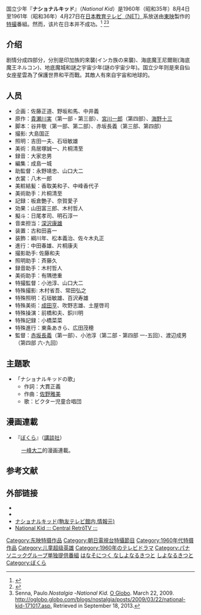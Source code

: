 
{{漫画}}
国立少年『'''ナショナルキッド'''』（''National Kid''）是1960年（昭和35年）8月4日至1961年（昭和36年）4月27日在[[テレビ朝日|日本教育テレビ（NET）]]系放送由[[東映|東映]]製作的[[特撮|特撮]]番組。然而，该片在日本并不成功。<ref>{{cite web|script-title=ja:ナショナルキッド東映チャンネル 特撮ヒーロー『ナショナルキッド 第1部』放送スタートのお知ら|url=http://www.toei.co.jp/release/satellite/1191008_969.html|accessdate=September 29, 2013|language=ja|trans_title=Announcement: tokusatsu hero National Kid's first season debuts on Toei Channel|deadurl=yes|archiveurl=https://web.archive.org/web/20131023060653/http://www.toei.co.jp/release/satellite/1191008_969.html|archivedate=2013年10月23日}}</ref> <ref name=ContraversaoImmortal>{{cite web|author=Maia, Roberto|title=National Kid, o super-herói japonês que se imortalizou no Brasil|date=January 23, 2013|url=http://contraversao.com/japanoia-24-national-kid-o-super-heroi-japones-que-se-imortalizou-no-brasil/|accessdate=September 13, 2013|language=pt|trans_title=National Kid, the Japanese superhero immortalized in Brazil.|work=Contraversão|deadurl=yes|archiveurl=https://web.archive.org/web/20130927234254/http://contraversao.com/japanoia-24-national-kid-o-super-heroi-japones-que-se-imortalizou-no-brasil/|archivedate=2013年9月27日}}</ref><ref>Senna, Paulo.''Nostalgia'' -''National Kid.'' [[O_Globo|O Globo]]. March 22, 2009. [http://oglobo.globo.com/blogs/nostalgia/posts/2009/03/22/national-kid-171017.asp http://oglobo.globo.com/blogs/nostalgia/posts/2009/03/22/national-kid-171017.asp.] {{Wayback|url=http://oglobo.globo.com/blogs/nostalgia/posts/2009/03/22/national-kid-171017.asp |date=20130928145139 }}  Retrieved in September 18, 2013.</ref>
==介绍==
剧情分成四部分，分別是印加族的來襲(インカ族の来襲)、海底魔王尼爾剛(海底魔王ネルコン)、地底魔城和謎之宇宙少年(謎の宇宙少年)。国立少年则是來自仙女座星雲為了保護世界和平而戰。其敵人有來自宇宙和地球的。
==人员==
* 企画：佐藤正道、野坂和馬、中井義
* 原作：[[貴瀬川実|貴瀬川実]]（第一部 - 第三部）、[[宮川一郎|宮川一郎]]（第四部）、[[海野十三|海野十三]]
* 脚本：谷井敬（第一部、第二部）、赤坂長義（第三部、第四部）
* 撮影: 大島国正
* 照明：吉田一夫、石垣敏雄
* 美術：鳥居塚誠一、片桐清至
* 録音：大家忠男
* 編集：成島一城
* 助監督：永野靖忠、山口大二
* 衣裳：八木一郎
* 美粧結髪：香取美和子、中峰香代子
* 美術助手：片桐清至
* 記録：板倉艶子、奈賀愛子
* 効果：山田富三郎、木村哲人
* 擬斗：日尾孝司、明石淳一
* 音楽担当：[[深沢康雄|深沢康雄]]
* 装置：古和田喜一
* 装飾：綱川年、松本義治、佐々木丸正
* 進行：中田春雄、片桐康夫
* 撮影助手: 佐藤和夫
* 照明助手：斉藤久
* 録音助手：木村哲人
* 美術助手：有隅徳重
* 特撮監督：小池淳、山口大二
* 特殊撮影: 木村省吾、常田弘之
* 特殊照明：石垣敏雄、百沢寿雄
* 特殊美術：[[成田亨|成田亨]]、吹野志雄、土屋啓司
* 特殊操演：前橋和夫、鉙川明
* 特殊記録：小橋菜菜
* 特殊進行：東条あきら、広田茂穂
* 監督：[[赤坂長義|赤坂長義]]（第一部）、小池淳（第二部 - 第四部 一-五回）、渡辺成男（第四部 六-九回）
== 主題歌 ==
*「ナショナルキッドの歌」
**作詞：大貫正義
**作曲：[[佐野鋤|佐野雅美]]
**歌：ビクター児童合唱団
== 漫画連載 ==
*『[[ぼくら|ぼくら]]』（[[講談社|講談社]]）
:[[一峰大二|一峰大二]]的漫画連載{{Sfn|超人画報|1995|pp=44 - 45|loc=Bonus Column「漫画雑誌を駆けるテレビヒーロー」}}。

==参考文献==
{{reflist}}
== 外部链接==
* {{URL |www.tvdrama-db.com/drama_info/p/id-3873 |ナショナル・キッド - ドラマ詳細データ - ◇テレビドラマデータベース◇}}
* {{Movielink|allcinema|85786|TVナショナルキッド(1960)}}
* [http://www.komatomo.com/tv/anime/national/menu.html ナショナルキッド(駒友テレビ館内,情報元)]{{Wayback|url=http://www.komatomo.com/tv/anime/national/menu.html |date=20160101151504 }}
* [https://web.archive.org/web/20111012221013/http://retrotv.uol.com.br/nationalkid/index2.html National Kid ::: Central RetrôTV :::][[Category:东映特摄作品|Category:东映特摄作品]]
[[Category:朝日電視台特攝節目|Category:朝日電視台特攝節目]]
[[Category:1960年代特摄作品|Category:1960年代特摄作品]]
[[Category:儿童超级英雄|Category:儿童超级英雄]]
[[Category:1960年のテレビドラマ|Category:1960年のテレビドラマ]]
[[Category:パナソニックグループ単独提供番組|Category:パナソニックグループ単独提供番組]]
[[Category:冠スポンサー番組|はなそにつく なしよなるきつと]]
[[Category:漫画作品_な|しよなるきつと]]
[[Category:ぼくら|Category:ぼくら]]